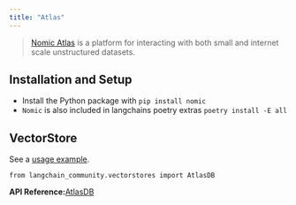 ```yaml
---
title: "Atlas"
---
```


> [Nomic Atlas](https://docs.nomic.ai/index.html) is a platform for interacting with both small and internet scale unstructured datasets.

## Installation and Setup

* Install the Python package with `pip install nomic`
* `Nomic` is also included in langchains poetry extras `poetry install -E all`

## VectorStore

See a [usage example](/src/oss/integrations/vectorstores/atlas).

```
from langchain_community.vectorstores import AtlasDB
```

**API Reference:**[AtlasDB](https://python.langchain.com/api_reference/community/vectorstores/langchain_community.vectorstores.atlas.AtlasDB.html)
